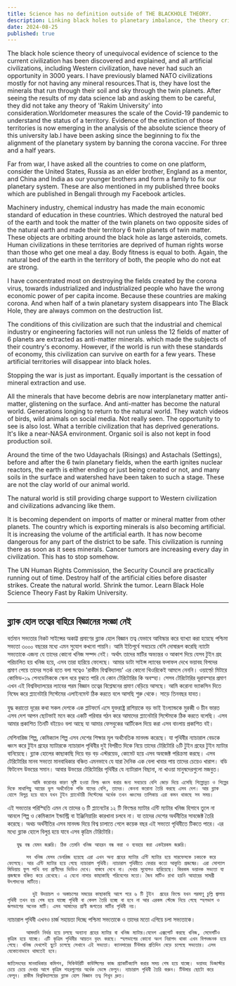 ```yaml
---
title: Science has no definition outside of THE BLACKHOLE THEORY.
description: Linking black holes to planetary imbalance, the theory critiques industrial and mineral extraction impacts and calls for global cooperation to address environmental degradation, promote sustainability, and manage the broader effects of the COVID-19 pandemic.
date: 2024-08-25
published: true
---
```


The black hole science theory of unequivocal evidence of science to the current civilization has been discovered and explained, and all artificial civilizations, including Western civilization, have never had such an opportunity in 3000 years. I have previously blamed NATO civilizations mostly for not having any mineral resources.That is, they have lost the minerals that run through their soil and sky through the twin planets. After seeing the results of my data science lab and asking them to be careful, they did not take any theory of 'Rakim University' into consideration.Worldometer measures the scale of the Covid-19 pandemic to understand the status of a territory. Evidence of the extinction of those territories is now emerging in the analysis of the absolute science theory of this university lab.I have been asking since the beginning to fix the alignment of the planetary system by banning the corona vaccine. For three and a half years.

Far from war, I have asked all the countries to come on one platform, consider the United States, Russia as an elder brother, England as a mentor, and China and India as our younger brothers and form a family to fix our planetary system. These are also mentioned in my published three books which are published in Bengali through my Facebook articles.

Machinery industry, chemical industry has made the main economic standard of education in these countries. Which destroyed the natural bed of the earth and took the matter of the twin planets on two opposite sides of the natural earth and made their territory 6 twin planets of twin matter. These objects are orbiting around the black hole as large asteroids, comets. Human civilizations in these territories are deprived of human rights worse than those who get one meal a day. Body fitness is equal to both. Again, the natural bed of the earth in the territory of both, the people who do not eat are strong.

I have concentrated most on destroying the fields created by the corona virus, towards industrialized and industrialized people who have the wrong economic power of per capita income. Because these countries are making corona. And when half of a twin planetary system disappears into The Black Hole, they are always common on the destruction list.

The conditions of this civilization are such that the industrial and chemical industry or engineering factories will not run unless the 12 fields of matter of 6 planets are extracted as anti-matter minerals. which made the subjects of their country's economy. However, if the world is run with these standards of economy, this civilization can survive on earth for a few years. These artificial territories will disappear into black holes.

Stopping the war is just as important. Equally important is the cessation of mineral extraction and use.

All the minerals that have become debris are now interplanetary matter anti-matter, glistening on the surface. And anti-matter has become the natural world. Generations longing to return to the natural world. They watch videos of birds, wild animals on social media. Not really seen. The opportunity to see is also lost. What a terrible civilization that has deprived generations. It's like a near-NASA environment. Organic soil is also not kept in food production soil.

Around the time of the two Udayachals (Risings) and Astachals (Settings), before and after the 6 twin planetary fields, when the earth ignites nuclear reactors, the earth is either ending or just being created or not, and many soils in the surface and watershed have been taken to such a stage. These are not the clay world of our animal world.

The natural world is still providing charge support to Western civilization and civilizations advancing like them.

It is becoming dependent on imports of matter or mineral matter from other planets. The country which is exporting minerals is also becoming artificial. It is increasing the volume of the artificial earth. It has now become dangerous for any part of the district to be safe. This civilization is running there as soon as it sees minerals. Cancer tumors are increasing every day in civilization. This has to stop somehow.

The UN Human Rights Commission, the Security Council are practically running out of time. Destroy half of the artificial cities before disaster strikes. Create the natural world. Shrink the tumor. Learn Black Hole Science Theory Fast by Rakim University.

---

## ব্ল‍্যাক হোল তত্বের বাহিরে বিজ্ঞানের সংজ্ঞা নেই

বর্তমান সভ‍্যতার নিকট সাইন্সের অকাট্ট প্রমাণের ব্ল‍্যাক হোল বিজ্ঞান তত্ব যেভাবে আবিস্কার করে ব‍্যাখ‍্যা করা হয়েছে পশ্চিমা সভ‍্যতা ৩০০০ বছরের ম‍ধ‍্যে  এমন সুযোগ কখনো পায়নি। আমি ইতিপূর্বে সবচেয়ে বেশি দোষারূপ করেছি ন‍্যাটো সভ‍্যতাকে এজন‍্য যে তাদের কোনো খনিজ সম্পদ নেই। অর্থাৎ তাদের মাটির অভ‍্যন্তর ও আকাশ দিয়ে যেসব টুইন গ্রহ পরিচালিত হয় খনিজ হয়ে, এসব তারা হারিয়ে ফেলেছে। আমার ডাটা সাইন্স  ল‍্যাবের ফলাফল দেখে ভয়াবহ বিপদের প্রমাণ পেয়ে তাদের সতর্ক হতে বলা সত্বেও 'রাকীম বিশ্ববিদ্যালয়' এর কোনো থিওরিকেই আমলে নেননি। ওয়ার্ল্ডো মিটারে কোভিড-১৯ পেনডেমিককে স্কেল ধরে বুঝতে পারি যে কোন টেরিটোরির কি অবস্হা। সেসব টেরিটোরির দূরাবস্হার প্রমাণ এখন এই বিশ্ববিদ্যালয়ের ল‍্যাবের পরম বিজ্ঞান তত্বের বিশ্লেষনের প্রমাণ বেড়িয়ে আসছে। আমি করোনা ভ‍্যাকসিন দিতে নিষেধ করে প্ল‍্যানেটারি সিস্টেমের এলাইনমেন্ট ঠিক করতে বলে আসছি শুরু থেকে। সাড়ে তিনবছর যাবত।

যুদ্ধ করাতো দূরের কথা সকল দেশকে এক প্লাটফর্মে এসে যুক্তরাষ্ট্র রাশিয়াকে বড় ভাই ইংল‍্যান্ডকে মুরব্বী ও চীন ভারত এসব দেশ আপন ছোটভাই মনে করে একটি পরিবার গঠন করে আমাদের প্ল‍্যানেটারি সিস্টেমকে ঠিক করতে বলেছি। এসব আমার প্রকাশিত তিনটি বইয়েও বলা আছে যা আমার ফেসবুকের আর্টিকেল দিয়ে করা এসব বাংলায় প্রকাশিত বই।

মেশিনারিজ শিল্প, কেমিক‍্যাল শিল্প এসব দেশের শিক্ষার মূল অর্থনৈতিক মানদন্ড করেছে। যা পৃথিবীর ন‍্যাচারাল বেডকে ধ্বংস করে টুইন গ্রহের ম‍্যাটারকে ন‍্যাচারাল পৃথিবীর দুই বিপরীত দিকে নিয়ে তাদের টেরিটোরি ৬টি টুইন গ্রহের টুইন ম‍্যাটার বানিয়েছে। ব্ল‍্যাক হোলের কাছাকাছি দিয়ে বড় বড় এস্টরয়েড, কোমেট হয়ে এসব অবজেক্ট পরিক্রমা করছে। এসব টেরিটোরির মানব সভ‍্যতা মানবাধিকার বঞ্চিত এমনভাবে যে যারা দৈনিক এক বেলা খাবার পায় তাদের চেয়েও খারাপ। বডি ফিটনেস উভয়ের সমান। আবার উভয়ের টেরিটোরির পৃথিবীর যে ন‍্যাটারাল বিছানা, না খাওয়া মানুষদেরগুলো মজবুত।

            আমি করোনার কারণ সৃষ্টি হওয়া ফিল্ড ধ্বংস করার জন‍্য সবচেয়ে বেশি জোড় দিয়ে এসেছি শিল্পোন্নত ও শিল্পের দিকে মাথাপিছু আয়ের ভুল অর্থনৈতিক শক্তি যাদের বেশি, তাদের। কেননা করোনা তৈরি করছে এসব দেশ। আর ব্ল‍্যাক হোলে বিলুপ্ত হয়ে যাবে যখন টুইন প্ল‍্যানেটারী সিস্টেমের অর্ধেক তখন ধ্বংসের তালিকায় এরা কমন থাকছে সব সময়।

এই সভ‍্যতার পরিস্হিতি এমন যে তাদের ৬ টি  প্ল‍্যানেটের ১২ টি ফিল্ডের ম‍্যাটার এন্টি ম‍্যাটার খনিজ হিসাবে তুলে না আনলে শিল্প ও কেমিক্যাল ইন্ডাস্ট্রি বা ইঞ্জিনিয়ারিং কারখানা চলবে না। যা তাদের দেশের অর্থনীতির সাবজেক্ট তৈরি করেছে। অথচ অর্থনীতির এসব মানদন্ড দিয়ে বিশ্ব চালাতে গেলে কয়েক বছর এই সভ‍্যতা পৃথিবীতে টিকতে পারে। এর মধ‍্যে ব্ল‍্যাক হোলে  বিলুপ্ত হয়ে যাবে এসব কৃত্রিম টেরিটোরি। 

       যুদ্ধ বন্ধ যেমন জরুরি। ঠিক তেমনি খনিজ আহরন বন্ধ করা ও ব‍্যবহার করা একইরকম জরুরি।

          সব খনিজ যেসব ডেবরিজ হয়েছে এরা এখন অন‍্য গ্রহের ম‍্যাটার এন্টি ম‍্যাটার হয়ে সারফেসকে চকচকে করে ফেলেছে। আর এন্টি ম‍্যাটার হয়ে গেছে ন‍্যাচারাল পৃথিবী। ন‍্যাচারাল পৃথিবীতে ফেরার কতো আকুতি প্রজন্মের। এরা সোশ‍্যাল মিডিয়ায় ফুল পাখি বন‍্য প্রাণীদের ভিডিও দেখে। বাস্তবে দেখে না। দেখার সুযোগও হারিয়েছে। কিরকম ভয়ানক সভ‍্যতা যা প্রজন্মকে বঞ্চিত করে রেখেছে। এ যেনো নাসার কাছাকাছি পরিবেশের মতো। জৈব মাটিও রাখা হয়নি আহারের সামগ্রী উৎপাদনের মাটিতে।

            দুই উদয়াচল ও অস্তাচলের সময়ের কাছাকাছি আগে পরে ৬ টি টুইন  গ্রহের ফিল্ডে যখন পরমাণু চুল্লি জ্বালায় পৃথিবী তখন হয় শেষ হয়ে যাচ্ছে পৃথিবী বা কেবল তৈরি হচ্ছে বা হবে না আর এরকম স্টেজে নিয়ে গেছে স্হলভাগ ও জলভাগের অনেক মাটি। এসব আমাদের প্রাণী জগতের মাটির পৃথিবী নয়।

ন‍্যাচারাল পৃথিবী এখনও চার্জ সহায়তা দিচ্ছে পশ্চিমা সভ‍্যতাকে ও তাদের মতো এগিয়ে চলা সভ‍্যতাকে।
 
          আমদানি নির্ভর হয়ে চলছে অন‍্যান‍্য গ্রহের ম‍্যাটার বা খনিজ ম‍্যাটার।যেদেশ এক্সপোর্ট করছে খনিজ, সেদেশটিও কৃত্রিম হয়ে যাচ্ছে। এটি কৃত্রিম পৃথিবীর আয়তন বৃহৎ করছে। স্হলভাগের কোনো অংশ নিরাপদ থাকা এখন বিপদজনক হয়ে গেছে। খনিজ দেখলেই ছুটে চলেছে সেখানে এই সভ‍্যতা। ক‍্যানসারের টিউমার প্রতিদিন বেড়ে চলেছে সভ‍্যতার। এসব যেকোনোভাবে থামতেই হবে।
     
    জাতিসংঘের মান‍বাধিকার কমিশন, সিকিউরিটি কাউন্সিলের কাজ প্র‍্যাকটিক‍্যালি করার সময় শেষ হয়ে যাচ্ছে। ভয়াবহ ডিজাস্টার চেয়ে চেয়ে দেখার আগে কৃত্রিম শহরগুলোর অর্ধেক ভেঙ্গে ফেলুন। ন‍্যাচারাল পৃথিবী তৈরি করুন। টিউমার ছোটো করে ফেলুন। রাকীম বিশ্ববিদ্যালয়ের ব্ল‍্যাক হোল বিজ্ঞান তত্ব শিখুন দ্রুত।
